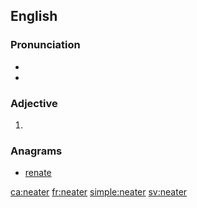 ==English==

===Pronunciation===
* {{audio|En-uk-us-neater.ogg|Audio (UK and US, respectively)|lang=en}}
* {{audio|En-us-neater.ogg|Audio (US)|lang=en}}

===Adjective===
{{head|en}}

# {{en-comparative of|neat}}

===Anagrams===
* [[renate#English|renate]]

[[ca:neater]]
[[fr:neater]]
[[simple:neater]]
[[sv:neater]]